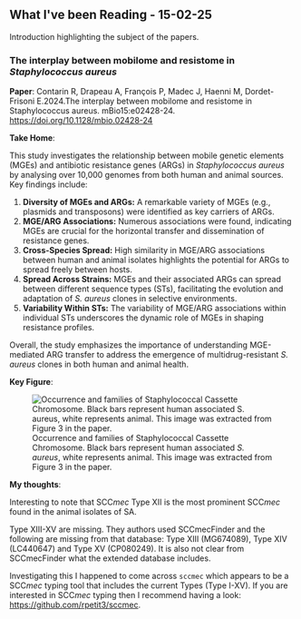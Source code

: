 ## What I\'ve been Reading - 15-02-25

Introduction highlighting the subject of the papers.

### The interplay between mobilome and resistome in *Staphylococcus* *aureus*

**Paper**: Contarin R, Drapeau A, François P, Madec J, Haenni M, Dordet-Frisoni E.2024.The interplay between mobilome and resistome in Staphylococcus aureus. mBio15:e02428-24. <https://doi.org/10.1128/mbio.02428-24>


**Take Home**: 

This study investigates the relationship between mobile genetic elements (MGEs) and antibiotic resistance genes (ARGs) in *Staphylococcus aureus* by analysing over 10,000 genomes from both human and animal sources. Key findings include:

1. **Diversity of MGEs and ARGs:** A remarkable variety of MGEs (e.g., plasmids and transposons) were identified as key carriers of ARGs.
2. **MGE/ARG Associations:** Numerous associations were found, indicating MGEs are crucial for the horizontal transfer and dissemination of resistance genes.
3. **Cross-Species Spread:** High similarity in MGE/ARG associations between human and animal isolates highlights the potential for ARGs to spread freely between hosts.
4. **Spread Across Strains:** MGEs and their associated ARGs can spread between different sequence types (STs), facilitating the evolution and adaptation of *S. aureus* clones in selective environments.
5. **Variability Within STs:** The variability of MGE/ARG associations within individual STs underscores the dynamic role of MGEs in shaping resistance profiles.

Overall, the study emphasizes the importance of understanding MGE-mediated ARG transfer to address the emergence of multidrug-resistant *S. aureus* clones in both human and animal health.


**Key Figure**:

![Occurrence and families of Staphylococcal Cassette Chromosome.  Black bars represent human associated *S. aureus*, white represents animal. This image was extracted from Figure 3 in the paper. ](paper1_img.PNG)

**My thoughts**:

Interesting to note that SCC*mec* Type XII is the most prominent SCC*mec* found in the animal isolates of SA.

Type XIII-XV are missing.  They authors used SCCmecFinder and the following are missing from that database: Type XIII (MG674089), Type XIV (LC440647) and Type XV (CP080249).  It is also not clear from SCCmecFinder what the extended database includes.

Investigating this I happened to come across `sccmec` which appears to be a SCC*mec* typing tool that includes the current Types (Type I-XV).  If you are interested in SCC*mec* typing then I recommend having a look: <https://github.com/rpetit3/sccmec>.